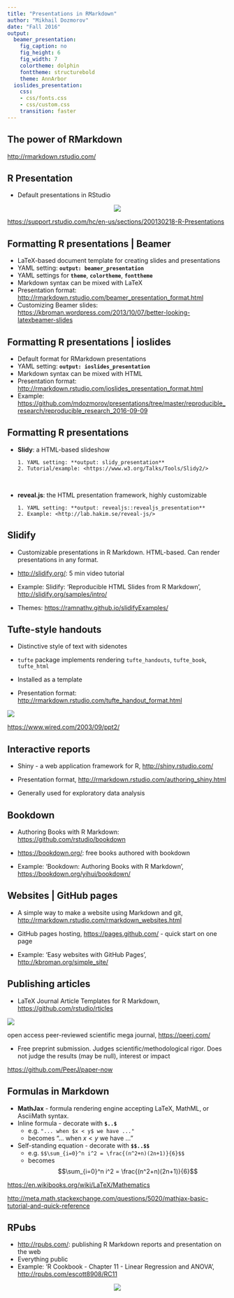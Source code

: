 ```yaml
---
title: "Presentations in RMarkdown"
author: "Mikhail Dozmorov"
date: "Fall 2016"
output:
  beamer_presentation:
    fig_caption: no
    fig_height: 6
    fig_width: 7
    colortheme: dolphin
    fonttheme: structurebold
    theme: AnnArbor
  ioslides_presentation:
    css:
    - css/fonts.css
    - css/custom.css
    transition: faster
---
```


## The power of RMarkdown

\begin{center}
    \includegraphics{img/bandThree2.png}
\end{center}

<http://rmarkdown.rstudio.com/>


## R Presentation

- Default presentations in RStudio

<center>
![](img/r_presentation1.png)
</center>

<https://support.rstudio.com/hc/en-us/sections/200130218-R-Presentations>


## Formatting R presentations | Beamer

- LaTeX-based document template for creating slides and presentations
- YAML setting: **`output: beamer_presentation`**
- YAML settings for **`theme`**, **`colortheme`**, **`fonttheme`**
- Markdown syntax can be mixed with LaTeX
- Presentation format: <http://rmarkdown.rstudio.com/beamer_presentation_format.html>
- Customizing Beamer slides:	<https://kbroman.wordpress.com/2013/10/07/better-looking-latexbeamer-slides>

## Formatting R presentations | ioslides

- Default format for RMarkdown presentations
- YAML setting: **`output: ioslides_presentation`**
- Markdown syntax can be mixed with HTML
- Presentation format:	<http://rmarkdown.rstudio.com/ioslides_presentation_format.html>
- Example: <https://github.com/mdozmorov/presentations/tree/master/reproducible_research/reproducible_research_2016-09-09>

## Formatting R presentations

- **Slidy**: a HTML-based slideshow

      1. YAML setting: **output: slidy_presentation**
      2. Tutorial/example: <https://www.w3.org/Talks/Tools/Slidy2/> 

&nbsp;

- **reveal.js**: the HTML presentation framework, highly customizable

      1. YAML setting: **output: revealjs::revealjs_presentation**
      2. Example: <http://lab.hakim.se/reveal-js/> 

## Slidify

- Customizable presentations in R Markdown. HTML-based. Can render presentations in any format.

- <http://slidify.org/>: 5 min video tutorial 

- Example: Slidify: 'Reproducible HTML Slides from R Markdown', <http://slidify.org/samples/intro/>

- Themes: <https://ramnathv.github.io/slidifyExamples/>

## Tufte-style handouts

- Distinctive style of text with sidenotes 

- `tufte` package implements rendering `tufte_handouts`, `tufte_book`, `tufte_html`

- Installed as a template

- Presentation format: <http://rmarkdown.rstudio.com/tufte_handout_format.html>

![](img/tuftepng.png)

<https://www.wired.com/2003/09/ppt2/>

## Interactive reports

- Shiny - a web application framework for R, <http://shiny.rstudio.com/>

- Presentation format, <http://rmarkdown.rstudio.com/authoring_shiny.html>

- Generally used for exploratory data analysis


## Bookdown

- Authoring Books with R Markdown: <https://github.com/rstudio/bookdown>

- <https://bookdown.org/>: free books authored with bookdown

- Example: 'Bookdown: Authoring Books with R Markdown', <https://bookdown.org/yihui/bookdown/>


## Websites | GitHub pages

- A simple way to make a website using Markdown and git, <http://rmarkdown.rstudio.com/rmarkdown_websites.html>

- GitHub pages hosting, <https://pages.github.com/> - quick start on one page

- Example: 'Easy websites with GitHub Pages', <http://kbroman.org/simple_site/>


## Publishing articles

- LaTeX Journal Article Templates for R Markdown, <https://github.com/rstudio/rticles>

![](img/peerJ.png)

open access peer-reviewed scientific mega journal, <https://peerj.com/>

- Free preprint submission. Judges scientific/methodological rigor. Does not judge the results (may be null), interest or impact


<https://github.com/PeerJ/paper-now> 

## Formulas in Markdown

- **MathJax** - formula rendering engine accepting LaTeX, MathML, or AsciiMath syntax.
- Inline formula - decorate with **`$..$`**
    - e.g. `"... when $x < y$ we have ..."` 
    - becomes "... when $x < y$ we have ..."
- Self-standing equation - decorate with **`$$..$$`**
    - e.g. `$$\sum_{i=0}^n i^2 = \frac{(n^2+n)(2n+1)}{6}$$`
    - becomes $$\sum_{i=0}^n i^2 = \frac{(n^2+n)(2n+1)}{6}$$

<https://en.wikibooks.org/wiki/LaTeX/Mathematics>

<http://meta.math.stackexchange.com/questions/5020/mathjax-basic-tutorial-and-quick-reference>

## RPubs

- <http://rpubs.com/>: publishing R Markdown reports and presentation on the web
- Everything public
- Example: 'R Cookbook - Chapter 11 - Linear Regression and ANOVA', <http://rpubs.com/escott8908/RC11>

<center>
![](img/rpubs.png)
</center>



